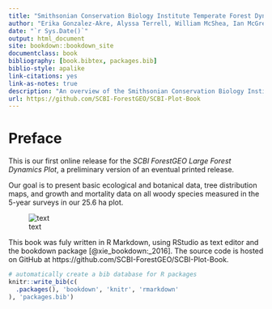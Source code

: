 ```yaml
--- 
title: "Smithsonian Conservation Biology Institute Temperate Forest Dynamics Plot"
author: "Erika Gonzalez-Akre, Alyssa Terrell, William McShea, Ian McGregor, Caroline Kittle, Kristina Anderson-Teixeira"
date: "`r Sys.Date()`"
output: html_document
site: bookdown::bookdown_site
documentclass: book
bibliography: [book.bibtex, packages.bib]
biblio-style: apalike
link-citations: yes
link-as-notes: true
description: "An overview of the Smithsonian Conservation Biology Institute's research plot."
url: https://github.com/SCBI-ForestGEO/SCBI-Plot-Book
---
```

# Preface {-}
This is our first online release for the *SCBI ForestGEO Large Forest Dynamics Plot*, a preliminary version of an eventual printed release.  

Our goal is to present basic ecological and botanical data, tree distribution maps, and growth and mortality data on all woody species measured in the 5-year surveys in our 25.6 ha plot.

![text](maps_figures_tables/ch_1_intro/green.jpg)

This book was fuly written in R Markdown, using RStudio as text editor and the bookdown package [@xie_bookdown:_2016]. The source code is hosted on GitHub at https://github.com/SCBI-ForestGEO/SCBI-Plot-Book. 





```r
# automatically create a bib database for R packages
knitr::write_bib(c(
  .packages(), 'bookdown', 'knitr', 'rmarkdown'
), 'packages.bib')
```